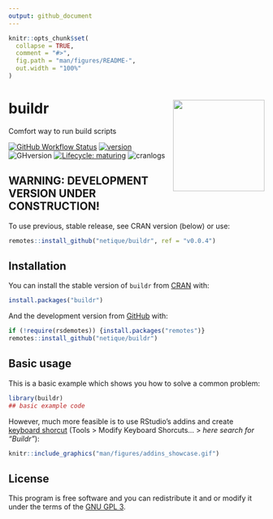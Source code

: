 ```yaml
---
output: github_document
---
```


<!-- README.md is generated from README.Rmd. Please edit that file -->

```r
knitr::opts_chunk$set(
  collapse = TRUE,
  comment = "#>",
  fig.path = "man/figures/README-",
  out.width = "100%"
)
```

# buildr <img src="man/figures/logo.png" align="right" width=180/> 
Comfort way to run build scripts

<!-- badges: start -->
[![GitHub Workflow Status](https://img.shields.io/github/workflow/status/netique/buildr/R-CMD-check)](https://github.com/netique/buildr/actions?query=workflow%3AR-CMD-check)
[![version](https://www.r-pkg.org/badges/version/buildr)](https://CRAN.R-project.org/package=buildr)
![GHversion](https://img.shields.io/github/v/release/netique/buildr?include_prereleases)
[![Lifecycle: maturing](https://img.shields.io/badge/lifecycle-maturing-blue.svg)](https://www.tidyverse.org/lifecycle/#maturing)
![cranlogs](https://cranlogs.r-pkg.org/badges/grand-total/buildr)
<!-- badges: end -->

## WARNING: DEVELOPMENT VERSION UNDER CONSTRUCTION!

To use previous, stable release, see CRAN version (below) or use:

```r
remotes::install_github("netique/buildr", ref = "v0.0.4")
```



<!-- Working with reproducible reports or any other similar projects often requires to run the script that "builds" the output file in a specified way. One can become tired from repeatedly switching to the build script and sourcing it. -->
<!-- The `buildr` package does this one simple thing via "RStudio addin" – user can set up the *keyboard shortcut* and run the build script with **one keystroke anywhere anytime.** The second way is to pass `buildr()` (don't forget the parentheses!) command to console which does the same thing. Both ways source the `build.R` (case *insensitive*) file present in the current working directory. -->

## Installation

You can install the stable version of `buildr` from [CRAN](https://CRAN.R-project.org/package=buildr) with:

``` r
install.packages("buildr")
```

And the development version from [GitHub](https://github.com/netique/buildr) with:

``` r
if (!require(rsdemotes)) {install.packages("remotes")}
remotes::install_github("netique/buildr")
```

## Basic usage

This is a basic example which shows you how to solve a common problem:

```r
library(buildr)
## basic example code
```

However, much more feasible is to use RStudio's addins and create [keyboard shorcut](http://rstudio.github.io/rstudioaddins/#keyboard-shorcuts) (Tools > Modify Keyboard Shorcuts... > *here search for "Buildr"*):


```r
knitr::include_graphics("man/figures/addins_showcase.gif")
```


## License
This program is free software and you can redistribute it and or modify it under the terms of the [GNU GPL 3](https://www.gnu.org/licenses/gpl-3.0.en.html).
